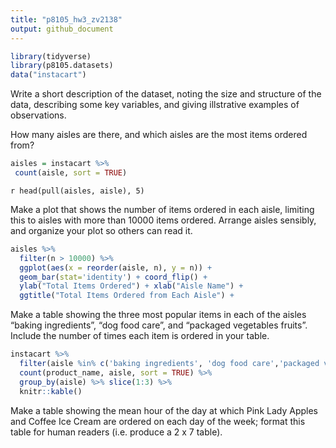 ```yaml
---
title: "p8105_hw3_zv2138"
output: github_document
---
```


```r
library(tidyverse)
library(p8105.datasets)
data("instacart")
```

Write a short description of the dataset, noting the size and structure of the data, describing some key variables, and giving illstrative examples of observations. 


How many aisles are there, and which aisles are the most items ordered from?
```r
aisles = instacart %>% 
 count(aisle, sort = TRUE)
```
`r head(pull(aisles, aisle), 5)`

Make a plot that shows the number of items ordered in each aisle, limiting this to aisles with more than 10000 items ordered. Arrange aisles sensibly, and organize your plot so others can read it.
```r
aisles %>% 
  filter(n > 10000) %>% 
  ggplot(aes(x = reorder(aisle, n), y = n)) + 
  geom_bar(stat='identity') + coord_flip() +
  ylab("Total Items Ordered") + xlab("Aisle Name") + 
  ggtitle("Total Items Ordered from Each Aisle") + 
```

Make a table showing the three most popular items in each of the aisles “baking ingredients”, “dog food care”, and “packaged vegetables fruits”. Include the number of times each item is ordered in your table.
```r
instacart %>% 
  filter(aisle %in% c('baking ingredients', 'dog food care','packaged vegetables fruits')) %>% 
  count(product_name, aisle, sort = TRUE) %>% 
  group_by(aisle) %>% slice(1:3) %>% 
  knitr::kable()
```

Make a table showing the mean hour of the day at which Pink Lady Apples and Coffee Ice Cream are ordered on each day of the week; format this table for human readers (i.e. produce a 2 x 7 table).
```r

```

